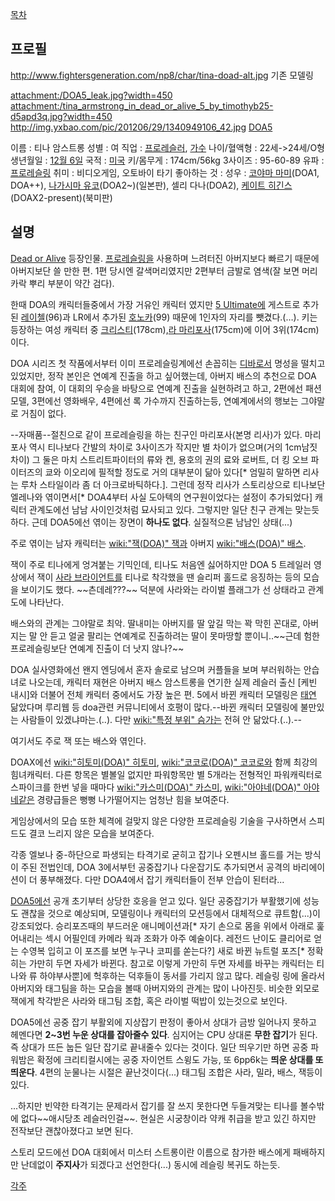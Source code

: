 [[목차]]

== 프로필 ==
http://www.fightersgeneration.com/np8/char/tina-doad-alt.jpg
기존 모델링

attachment:/DOA5_leak.jpg?width=450
attachment:/tina_armstrong_in_dead_or_alive_5_by_timothyb25-d5apd3q.jpg?width=450
http://img.yxbao.com/pic/201206/29/1340949106_42.jpg
[[DOA5]]

이름 : 티나 암스트롱
성별 : 여
직업 : [[프로레슬러]], [[가수]]
나이/혈액형 : 22세->24세/O형
생년월일 : [[12월 6일]]
국적 : [[미국]]
키/몸무게 : 174cm/56kg
3사이즈 : 95-60-89
유파 : [[프로레슬링]] 
취미 : 비디오게임, 오토바이 타기
좋아하는 것 : 
성우 : [[코야마 마미]](DOA1, DOA++), [[나가시마 유코]](DOA2~)(일본판), 셀리 다나(DOA2), [[케이트 히긴스]](DOAX2-present)(북미판) 

== 설명 ==
[[Dead or Alive]] 등장인물.
[[프로레슬링]]을 사용하며 느려터진 아버지보다 빠르기 때문에 아버지보단 쓸 만한 편.
1편 당시엔 갈색머리였지만 2편부터 금발로 염색(잘 보면 머리카락 뿌리 부분이 약간 검다).

한때 DOA의 캐릭터들중에서 가장 거유인 캐릭터 였지만 [[DOA5| 5 Ultimate]]에 게스트로 추가된 [[레이첼]](96)과 LR에서 추가된 [[호노카(DOA)|호노카]](99) 때문에 1인자의 자리를 뺏겼다.(…). 키는 등장하는 여성 캐릭터 중 [[크리스티(DOA)|크리스티]](178cm),[[라 마리포사]](175cm)에 이어 3위(174cm)이다.

DOA 시리즈 첫 작품에서부터 이미 프로레슬링계에선 손꼽히는 [[디바]]로서 명성을 떨치고 있었지만, 정작 본인은 연예계 진출을 하고 싶어했는데, 아버지 배스의 추천으로 DOA 대회에 참여, 이 대회의 우승을 바탕으로 연예계 진출을 실현하려고 하고, 2편에선 패션모델, 3편에선 영화배우, 4편에선 록 가수까지 진출하는등, 연예계에서의 행보는 그야말로 거침이 없다.

--자매품--절친으로 같이 프로레슬링을 하는 친구인 마리포사(본명 리사)가 있다. 마리포사 역시 티나보다 간발의 차이로 3사이즈가 작지만 별 차이가 없으며(거의 1cm남짓 차이) 그 둘은 마치 스트리트파이터의 류와 켄, 용호의 권의 료와 로버트, 더 킹 오브 파이터즈의 쿄와 이오리에 필적할 정도로 거의 대부분이 닮아 있다[* 엄밀히 말하면 리사는 루차 스타일이라 좀 더 아크로바틱하다.].  그런데 정작 리사가 스토리상으로 티나보단 엘레나와 엮이면서[* DOA4부터 사실 도아텍의 연구원이었다는 설정이 추가되었다] 캐릭터 관계도에선 남남 사이인것처럼 묘사되고 있다.  그렇지만 일단 친구 관계는 맞는듯하다.  근데 DOA5에선 엮이는 장면이 '''하나도 없다'''.  실질적으론 남남인 상태(...)

주로 엮이는 남자 캐릭터는 [[wiki:"잭(DOA)" 잭]]과 아버지 [[wiki:"배스(DOA)" 배스]].

잭이 주로 티나에게 엉겨붙는 기믹인데, 티나도 처음엔 싫어하지만 DOA 5 트레일러 영상에서 잭이 [[사라 브라이언트]]를 티나로 착각했을 땐 슬리퍼 홀드로 응징하는 등의 모습을 보이기도 했다. ~~츤데레???~~  덕분에 사라와는 라이벌 플래그가 선 상태라고 관계도에 나타난다.

배스와의 관계는 그야말로 최악. 딸내미는 아버지를 딸 앞길 막는 꽉 막힌 꼰대로, 아버지는 말 안 듣고 얼굴 팔리는 연예계로 진출하려는 딸이 못마땅할 뿐이니..~~근데 험한 프로레슬링보단 연예계 진출이 더 낫지 않나?~~

DOA 실사영화에선 왠지 엔딩에서 혼자 솔로로 남으며 커플들을 보며 부러워하는 안습녀로 나오는데, 캐릭터 재현은 아버지 배스 암스트롱을 연기한 실제 레슬러 출신 [케빈 내시]와 더불어 전체 캐릭터 중에서도 가장 높은 편. 5에서 바뀐 캐릭터 모델링은 [[태연]] 닮았다며 루리웹 등 doa관련 커뮤니티에서 호평이 많다.--바뀐 캐릭터 모델링에 불만있는 사람들이 있겠냐마는.(..). 다만 [[wiki:"특정 부위" 슴가]]는 전혀 안 닮았다.(..).--

여기서도 주로 잭 또는 배스와 엮인다.

DOAX에선 [[wiki:"히토미(DOA)" 히토미]], [[wiki:"코코로(DOA)" 코코로]]와 함께 최강의 힘녀캐릭터.
다른 항목은 별볼일 없지만 파워항목만 별 5개라는 전형적인 파워캐릭터로 스파이크를 한번 넣을 때마다 [[wiki:"카스미(DOA)" 카스미]], [[wiki:"아야네(DOA)" 아야네]]같은 경량급들은 뻥뻥 나가떨어지는 엄청난 힘을 보여준다.

게임상에서의 모습 또한 체격에 걸맞지 않은 다양한 프로레슬링 기술을 구사하면서 스피드도 결코 느리지 않은 모습을 보여준다.

각종 엘보나 중-하단으로 파생되는 타격기로 굳히고 잡기나 오펜시브 홀드를 거는 방식이 주된 전법인데, DOA 3에서부턴 공중잡기나 다운잡기도 추가되면서 공격의 바리에이션이 더 풍부해졌다.  다만 DOA4에서 잡기 캐릭터들이 전부 안습이 된터라...

[[DOA5]]에선 공개 초기부터 상당한 호응을 얻고 있다.  일단 공중잡기가 부활했기에 성능도 괜찮을 것으로 예상되며, 모델링이나 캐릭터의 모션등에서 대체적으로 큐트함(...)이 강조되었다. 승리포즈때의 부드러운 애니메이션과[* 자기 손으로 몸을 위에서 아래로 훑어내리는 섹시 어필인데 카메라 웍과 조화가 아주 예술이다. 레전드 난이도 클리어로 얻는 수영복 입히고 이 포즈를 보면 누구나 코피를 쏟는다?] 새로 바뀐 뉴트럴 포즈[* 정확히는 가만히 두면 자세가 바뀐다.  참고로 이렇게 가만히 두면 자세를 바꾸는 캐릭터는 티나와 류 하야부사뿐]에 헉후하는 덕후들이 동서를 가리지 않고 많다.  레슬링 링에 올라서 아버지와 태그팀을 하는 모습을 볼때 아버지와의 관계는 많이 나아진듯.  비슷한 외모로 잭에게 착각받은 사라와 태그팀 조합, 혹은 라이벌 떡밥이 있는것으로 보인다.  

DOA5에선 공중 잡기 부활외에 지상잡기 판정이 좋아서 상대가 금방 일어나지 못하고 헤멘다면 '''2~3번 누운 상대를 잡아줄수 있다'''.  심지어는 CPU 상대론 '''무한 잡기'''가 된다.  즉 상대가 뜨든 눕든 일단 잡기로 끝내줄수 있다는 것이다.  일단 띄우기만 하면 공중 파워밤은 확정에 크리티컬시에는 공중 자이언트 스윙도 가능, 또 6pp6k는 '''띄운 상대를 또 띄운다'''.  4편의 눈물나는 시절은 끝난것이다(...)  태그팀 조합은 사라, 밀라, 배스, 잭등이 있다.  

...하지만 빈약한 타격기는 문제라서 잡기를 잘 쓰지 못한다면 두들겨맞는 티나를 볼수밖에 없다~~애시당초 레슬러인걸~~.  현실은 시궁창이라 약캐 취급을 받고 있긴 하지만 전작보단 괜찮아졌다고 보면 된다.  

스토리 모드에선 DOA 대회에서 미스터 스트롱이란 이름으로 참가한 배스에게 패배하지만 난데없이 '''주지사'''가 되겠다고 선언한다(...) 동시에 레슬링 복귀도 하는듯. 

[[각주]]
